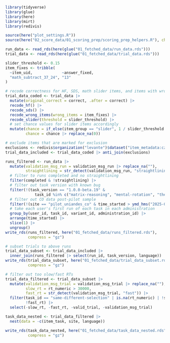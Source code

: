 ```r
library(tidyverse)
library(glue)
library(here)
library(mirt)
library(redivis)

source(here("plot_settings.R"))
source(here("02_score_data/01_scoring_prep/scoring_prep_helpers.R"), chdir = TRUE)

run_data <- read_rds(here(glue("01_fetched_data/run_data.rds")))
trial_data <- read_rds(here(glue("01_fetched_data/trial_data.rds")))
```

```r
slider_threshold <- 0.15
item_fixes <- tribble(
  ~item_uid,             ~answer_fixed,
  "math_subtract_37_24", "13"
)

# recode correctness for HF, SDS, math slider items, and items with wrong answers
trial_data_coded <- trial_data |>
  mutate(original_correct = correct, .after = correct) |>
  recode_hf() |>
  recode_sds() |>
  recode_wrong_items(wrong_items = item_fixes) |>
  recode_slider(threshold = slider_threshold) |>
  # set chance values for slider items accordingly
  mutate(chance = if_else(item_group == "slider", 1 / slider_threshold / 100, chance),
         chance = chance |> replace_na(0))

# exclude items that are marked for exclusion
exclusions <- redivis$organization("levante")$dataset("item_metadata:czjv")$table("exclusions:0b5t")$to_tibble()
trial_data_included <- trial_data_coded |> anti_join(exclusions)
```

```r
runs_filtered <- run_data |>
  mutate(validation_msg_run = validation_msg_run |> replace_na(""),
         straightlining = str_detect(validation_msg_run, "straightlining")) |>
  # filter to runs completed and no straightlining
  filter(completed & !straightlining) |>
  # filter out task version with known bug
  filter(!(task_version == "1.0.0-beta.19" &
             task_id %in% c("matrix-reasoning", "mental-rotation", "theory-of-mind"))) |>
  # filter out CO data post-pilot sample
  filter(!(site == "pilot_uniandes_co" & time_started > ymd_hms("2025-07-01 00:00:00"))) |>
  # take each user's first run of each task in each administration
  group_by(user_id, task_id, variant_id, administration_id) |>
  arrange(time_started) |>
  slice(1) |>
  ungroup()
write_rds(runs_filtered, here("01_fetched_data/runs_filtered.rds"),
          compress = "gz")

# subset trials to above runs
trial_data_subset <- trial_data_included |>
  inner_join(runs_filtered |> select(run_id, task_version, language))
write_rds(trial_data_subset, here("01_fetched_data/trial_data_subset.rds"),
          compress = "gz")

# filter out too slow/fast RTs
trial_data_filtered <- trial_data_subset |>
  mutate(validation_msg_trial = validation_msg_trial |> replace_na(""),
         slow_rt = rt_numeric > 30000,
         fast_rt = str_detect(validation_msg_trial, "fast")) |>
  filter(task_id == "same-different-selection" | is.na(rt_numeric) | !slow_rt,
         !fast_rt) |>
  select(-slow_rt, -fast_rt, -valid_trial, -validation_msg_trial)
```

```r
task_data_nested <- trial_data_filtered |>
  nest(data = -c(item_task, site, language))

write_rds(task_data_nested, here("01_fetched_data/task_data_nested.rds"),
          compress = "gz")
```
